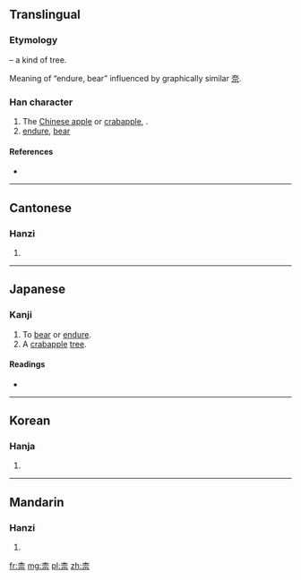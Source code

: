 {{also|奈}}
==Translingual==
===Etymology===
{{Han compound|木|t1=tree|示}} – a kind of tree.

Meaning of “endure, bear” influenced by graphically similar [[奈]].

===Han character===
{{Han char|rn=75|rad=木|as=05|sn=9|four=4090<sub>1</sub>|canj=木一一火 (DMMF), X木一一火 (XDMMF)}}

# The [[Chinese apple]] or [[crabapple]], {{spelink|Malus asiatica}}.
# [[endure]], [[bear]]

====References====
* {{Han ref|kx=0520.230|dkj=14659|dj=0908.180|hdz=21176.090|uh=67F0|ud=26608|bh=CF55|bd=53077}}

----

==Cantonese==

===Hanzi===
{{yue-hanzi|jyut=|y=noi6}}

# {{defn|lang=yue|sort=木05}}

----

==Japanese==

===Kanji===
{{ja-kanji|grade=uc|rs=木05}}

# To [[bear]] or [[endure]].
# A [[crabapple]] [[tree]].

====Readings====
* {{ja-readings|on=[[な]] (na), [[だい]] (dai)|kun=[[からなし]] (karanashi)}}

----

==Korean==

===Hanja===
{{ko-hanja|hangeul=내|eumhun=|rv=nae|mr=nae|y=nay}}

# {{defn|lang=ko|sort=木05}}

----

==Mandarin==

===Hanzi===
{{cmn-hanzi|pin=[[nài]] ([[nai4]])|wg=nai<sup>4</sup>}}

# {{defn|lang=cmn|sort=木05}}

[[fr:柰]]
[[mg:柰]]
[[pl:柰]]
[[zh:柰]]